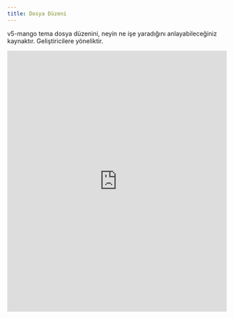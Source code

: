 ```yaml
---
title: Dosya Düzeni
---
```

v5-mango tema dosya düzenini, neyin ne işe yaradığını anlayabileceğiniz kaynaktır.
Geliştiricilere yöneliktir.

<iframe width="100%" height="600px" src="http://localhost:3000/tree-folder/" class="tree-folder-iframe border-round" scrolling="yes" frameborder="0" allow="accelerometer; autoplay; clipboard-write; encrypted-media; gyroscope; picture-in-picture" allowfullscreen></iframe>